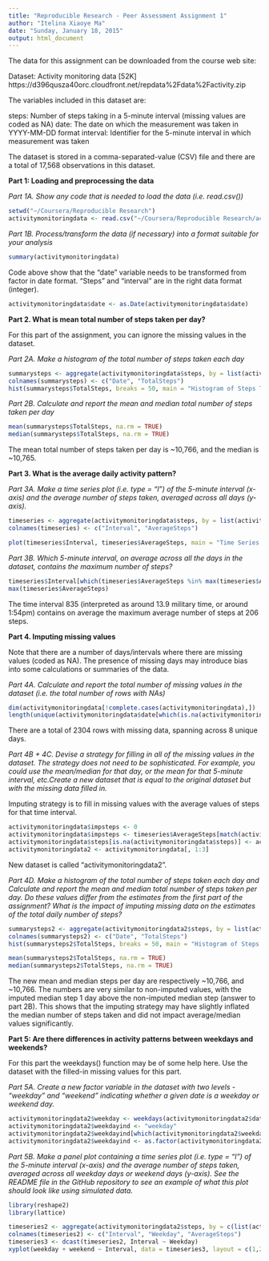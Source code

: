 ```yaml
---
title: "Reproducible Research - Peer Assessment Assignment 1"
author: "Itelina Xiaoye Ma"
date: "Sunday, January 18, 2015"
output: html_document
---
```

The data for this assignment can be downloaded from the course web site:

Dataset: Activity monitoring data [52K] 
https://d396qusza40orc.cloudfront.net/repdata%2Fdata%2Factivity.zip

The variables included in this dataset are:

steps: Number of steps taking in a 5-minute interval (missing values are coded as NA)
date: The date on which the measurement was taken in YYYY-MM-DD format
interval: Identifier for the 5-minute interval in which measurement was taken

The dataset is stored in a comma-separated-value (CSV) file and there are a total of 17,568 observations in this dataset.

**Part 1: Loading and preprocessing the data**

*Part 1A. Show any code that is needed to load the data (i.e. read.csv())*
```r
setwd("~/Coursera/Reproducible Research")
activitymonitoringdata <- read.csv("~/Coursera/Reproducible Research/activity.csv", na.strings=c("", "NA"), stringsAsFactors = FALSE)
```

*Part 1B. Process/transform the data (if necessary) into a format suitable for your analysis*
```r
summary(activitymonitoringdata)
```
Code above show that the "date" variable needs to be transformed from factor in date format. "Steps" and "interval" are in the right data format (integer).
```r
activitymonitoringdata$date <- as.Date(activitymonitoringdata$date)
```

**Part 2. What is mean total number of steps taken per day?**

For this part of the assignment, you can ignore the missing values in the dataset.
 
*Part 2A. Make a histogram of the total number of steps taken each day*
```r
summarysteps <- aggregate(activitymonitoringdata$steps, by = list(activitymonitoringdata$date), FUN = "sum")
colnames(summarysteps) <- c("Date", "TotalSteps")
hist(summarysteps$TotalSteps, breaks = 50, main = "Histogram of Steps Taken Per Day", cex.main = 1, xlab = "Total Steps Per Day")
```

*Part 2B. Calculate and report the mean and median total number of steps taken per day*
```r
mean(summarysteps$TotalSteps, na.rm = TRUE)
median(summarysteps$TotalSteps, na.rm = TRUE)
```
The mean total number of steps taken per day is ~10,766, and the median is ~10,765. 

**Part 3. What is the average daily activity pattern?**

*Part 3A. Make a time series plot (i.e. type = "l") of the 5-minute interval (x-axis) and the average number of steps taken, averaged across all days (y-axis).*
```r
timeseries <- aggregate(activitymonitoringdata$steps, by = list(activitymonitoringdata$interval), FUN = mean, na.rm = TRUE)
colnames(timeseries) <- c("Interval", "AverageSteps")

plot(timeseries$Interval, timeseries$AverageSteps, main = "Time Series Plot of Average Steps During the Day", type="l", col = "black", xlab = "Intervals (in minutes)", ylab = "Average Total Steps")
```

*Part 3B.  Which 5-minute interval, on average across all the days in the dataset, contains the maximum number of steps?*
```r
timeseries$Interval[which(timeseries$AverageSteps %in% max(timeseries$AverageSteps))]
max(timeseries$AverageSteps)
```
The time interval 835 (interpreted as around 13.9 military time, or around 1:54pm) contains on average the maximum average number of steps at 206 steps.

**Part 4. Imputing missing values**

Note that there are a number of days/intervals where there are missing values (coded as NA). The presence of missing days may introduce bias into some calculations or summaries of the data.

*Part 4A. Calculate and report the total number of missing values in the dataset (i.e. the total number of rows with NAs)*
```r
dim(activitymonitoringdata[!complete.cases(activitymonitoringdata),])
length(unique(activitymonitoringdata$date[which(is.na(activitymonitoringdata))]))
```
There are a total of 2304 rows with missing data, spanning across 8 unique days.

*Part 4B + 4C. Devise a strategy for filling in all of the missing values in the dataset. The strategy does not need to be sophisticated. For example, you could use the mean/median for that day, or the mean for that 5-minute interval, etc.Create a new dataset that is equal to the original dataset but with the missing data filled in.*

Imputing strategy is to fill in missing values with the average values of steps for that time interval.
```r
activitymonitoringdata$impsteps <- 0
activitymonitoringdata$impsteps <- timeseries$AverageSteps[match(activitymonitoringdata$interval, timeseries$Interval)]
activitymonitoringdata$steps[is.na(activitymonitoringdata$steps)] <- activitymonitoringdata$impsteps[is.na(activitymonitoringdata$steps)]
activitymonitoringdata2 <- activitymonitoringdata[, 1:3]
```
New dataset is called "activitymonitoringdata2".

*Part 4D. Make a histogram of the total number of steps taken each day and Calculate and report the mean and median total number of steps taken per day. Do these values differ from the estimates from the first part of the assignment? What is the impact of imputing missing data on the estimates of the total daily number of steps?*
```r
summarysteps2 <- aggregate(activitymonitoringdata2$steps, by = list(activitymonitoringdata2$date), FUN = "sum")
colnames(summarysteps2) <- c("Date", "TotalSteps")
hist(summarysteps2$TotalSteps, breaks = 50, main = "Histogram of Steps Taken Per Day (with Imputed Values)", cex.main = 1, xlab = "Total Steps Per Day")

mean(summarysteps2$TotalSteps, na.rm = TRUE)
median(summarysteps2$TotalSteps, na.rm = TRUE)
```
The new mean and median steps per day are respectively ~10,766, and ~10,766. The numbers are very similar to non-imputed values, with the imputed median step 1 day above the non-imputed median step (answer to part 2B). This shows that the imputing strategy may have slightly inflated the median number of steps taken and did not impact average/median values significantly. 

**Part 5: Are there differences in activity patterns between weekdays and weekends?**

For this part the weekdays() function may be of some help here. Use the dataset with the filled-in missing values for this part.

*Part 5A. Create a new factor variable in the dataset with two levels - "weekday" and "weekend" indicating whether a given date is a weekday or weekend day.*
```r
activitymonitoringdata2$weekday <- weekdays(activitymonitoringdata2$date)
activitymonitoringdata2$weekdayind <- "weekday"
activitymonitoringdata2$weekdayind[which(activitymonitoringdata2$weekday %in% c("Saturday", "Sunday"))] <- "weekend"
activitymonitoringdata2$weekdayind <- as.factor(activitymonitoringdata2$weekdayind)
```

*Part 5B. Make a panel plot containing a time series plot (i.e. type = "l") of the 5-minute interval (x-axis) and the average number of steps taken, averaged across all weekday days or weekend days (y-axis). See the README file in the GitHub repository to see an example of what this plot should look like using simulated data.*
```r
library(reshape2)
library(lattice)

timeseries2 <- aggregate(activitymonitoringdata2$steps, by = c(list(activitymonitoringdata2$interval), list(activitymonitoringdata2$weekdayind)), FUN = sum)
colnames(timeseries2) <- c("Interval", "Weekday", "AverageSteps")
timeseries3 <- dcast(timeseries2, Interval ~ Weekday)
xyplot(weekday + weekend ~ Interval, data = timeseries3, layout = c(1,2), type = "l", outer = TRUE)
```
